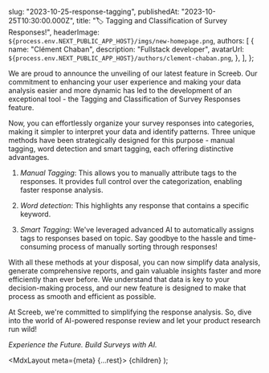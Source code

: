 
  slug: "2023-10-25-response-tagging",
  publishedAt: "2023-10-25T10:30:00.000Z",
  title: "🏷 Tagging and Classification of Survey Responses!",
  headerImage: `${process.env.NEXT_PUBLIC_APP_HOST}/imgs/new-homepage.png`,
  authors: [
    {
      name: "Clément Chaban",
      description: "Fullstack developer",
      avatarUrl: `${process.env.NEXT_PUBLIC_APP_HOST}/authors/clement-chaban.png`,
    },
  ],
};

We are proud to announce the unveiling of our latest feature in Screeb. Our commitment to enhancing your user experience and making your data analysis easier and more dynamic has led to the development of an exceptional tool - the Tagging and Classification of Survey Responses feature.

Now, you can effortlessly organize your survey responses into categories, making it simpler to interpret your data and identify patterns. Three unique methods have been strategically designed for this purpose - manual tagging, word detection and smart tagging, each offering distinctive advantages. 

1. _Manual Tagging_: This allows you to manually attribute tags to the responses. It provides full control over the categorization, enabling faster response analysis.

2. _Word detection_: This highlights any response that contains a specific keyword.

3. _Smart Tagging_: We've leveraged advanced AI to automatically assigns tags to responses based on topic. Say goodbye to the hassle and time-consuming process of manually sorting through responses!

With all these methods at your disposal, you can now simplify data analysis, generate comprehensive reports, and gain valuable insights faster and more efficiently than ever before. We understand that data is key to your decision-making process, and our new feature is designed to make that process as smooth and efficient as possible.

At Screeb, we're committed to simplifying the response analysis. So, dive into the world of AI-powered response review and let your product research run wild!

_Experience the Future. Build Surveys with AI._

  <MdxLayout meta={meta} {...rest}>
    {children}
  </MdxLayout>
);
